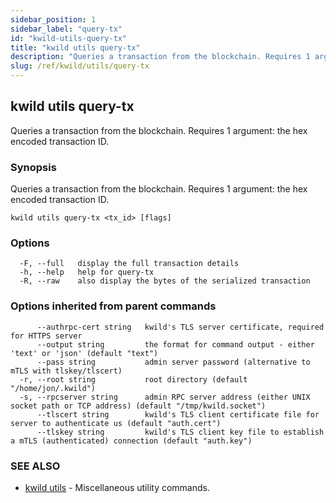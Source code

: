 ```yaml
---
sidebar_position: 1
sidebar_label: "query-tx"
id: "kwild-utils-query-tx"
title: "kwild utils query-tx"
description: "Queries a transaction from the blockchain. Requires 1 argument: the hex encoded transaction ID."
slug: /ref/kwild/utils/query-tx
---
```


## kwild utils query-tx

Queries a transaction from the blockchain. Requires 1 argument: the hex encoded transaction ID.

### Synopsis

Queries a transaction from the blockchain. Requires 1 argument: the hex encoded transaction ID.

```
kwild utils query-tx <tx_id> [flags]
```

### Options

```
  -F, --full   display the full transaction details
  -h, --help   help for query-tx
  -R, --raw    also display the bytes of the serialized transaction
```

### Options inherited from parent commands

```
      --authrpc-cert string   kwild's TLS server certificate, required for HTTPS server
      --output string         the format for command output - either 'text' or 'json' (default "text")
      --pass string           admin server password (alternative to mTLS with tlskey/tlscert)
  -r, --root string           root directory (default "/home/jon/.kwild")
  -s, --rpcserver string      admin RPC server address (either UNIX socket path or TCP address) (default "/tmp/kwild.socket")
      --tlscert string        kwild's TLS client certificate file for server to authenticate us (default "auth.cert")
      --tlskey string         kwild's TLS client key file to establish a mTLS (authenticated) connection (default "auth.key")
```

### SEE ALSO

* [kwild utils](/docs/ref/kwild/utils)	 - Miscellaneous utility commands.

